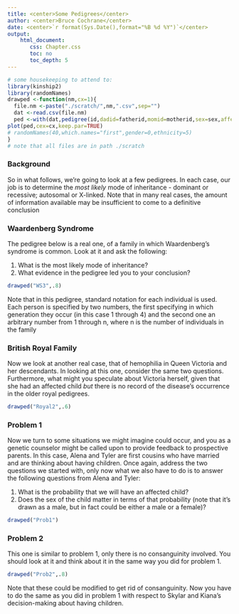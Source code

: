 ```yaml
---
title: <center>Some Pedigrees</center>
author: <center>Bruce Cochrane</center>
date: <center>`r format(Sys.Date(),format="%B %d %Y")`</center>
output: 
    html_document:
       css: Chapter.css
       toc: no
       toc_depth: 5
---
```


```r
# some housekeeping to attend to:
library(kinship2)
library(randomNames)
drawped <-function(nm,cx=1){
  file.nm <-paste("./scratch/",nm,".csv",sep="")
  dat <-read.csv(file.nm)
  ped <-with(dat,pedigree(id,dadid=fatherid,momid=motherid,sex=sex,affected=aff,missid="0"))
plot(ped,cex=cx,keep.par=TRUE)
# randomNames(40,which.names="first",gender=0,ethnicity=5)
}
# note that all files are in path ./scratch
```

### Background

So in what follows, we're going to look at a few pedigrees.  In each case, our job is to determine the *most likely* mode of inheritance - dominant or recessive; autosomal or X-linked.  Note that in many real cases, the amount of information available may be insufficient to come to a definitive conclusion

### Waardenberg Syndrome

The pedigree below is a real one, of a family in which Waardenberg's syndrome is common.  Look at it and ask the following:

1.  What is the most likely mode of inheritance?
2.  What evidence in the pedigree led you to your conclusion?

```r
drawped("WS3",.8)
```
Note that in this pedigree, standard notation for each individual is used.  Each person is specified by two numbers, the first specifying in which generation they occur (in this case 1 through 4) and the second one an arbitrary number from 1 through n, where n is the number of individuals in the family

### British Royal Family

Now we look at another real case, that of hemophilia in  Queen Victoria and her descendants.  In looking at this one, consider the same two questions.  Furthermore, what might you speculate about Victoria herself, given that she had an affected child *but* there is no record of the disease's occurrence in the older royal pedigrees.
```r
drawped("Royal2",.6)
```


### Problem 1

Now we turn to some situations we might imagine could occur, and you as a genetic counselor might be called upon to provide feedback to prospective parents.  In this case, Alena and Tyler are first cousins who have married and are thinking about having children.  Once again, address the two questions we started with, only now what we also have to do is to answer the following questions from Alena and Tyler:

1.  What is the probability that we will have an affected child?
2.  Does the sex of the child matter in terms of that probability (note that it's drawn as a male, but in fact could be either a male or a female)?

```r
drawped("Prob1")
```

### Problem 2

This one is similar to problem 1, only there is no consanguinity involved.  You should look at it and think about it in the same way you did for problem 1.

```r
drawped("Prob2",.8)
```

Note that these could be modified to get rid of consanguinity. Now you have to do the same as you did in problem 1 with respect to Skylar and Kiana's decision-making about having children.
